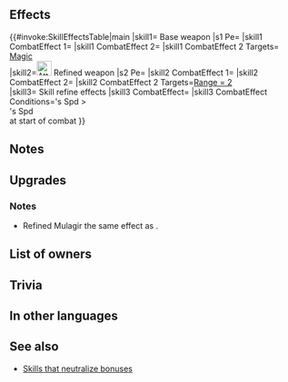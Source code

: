 {{Weapon Infobox
|tagid=SID_ミュルグレ
|weaponType=Bow
|might=14
|range=2
|effectiveness=flying
|effect=Effective against flying foes. Grants Spd+3. Neutralizes magic foe's bonuses (from skills like Fortify, Rally, etc.) during combat.
|cost=400
|exclusive=1
|userVersion1=Bow
|userVersion2=Arrow
|userVersion3=Gleam
|statModifiers=0,14,3,0,0
|required=Silver Bow
|refinePaths=default
|refineSP=400
|refineMedals=500
|refineDews=200
|upgradedEffect=Effective against flying foes. Grants Spd+3. Neutralizes bow, dagger, magic, or staff foe's bonuses (from skills like Fortify, Rally, etc.) during combat.
|tagidExtraSkill1=強
|effectSkill1=At start of combat, if unit's Spd > foe's Spd, grants Atk/Spd/Def/Res+4 during combat.
|iconSkill1=Mulagir W.png
|properties=random_owner
}}
==Effects==
{{#invoke:SkillEffectsTable|main
|skill1={{SCi|weapon}} Base weapon
|s1 Pe={{Eft|Stat Boosts|Spd|3}}
|skill1 CombatEffect 1={{Eft|Effectiveness|{{Mt|Flying}}}}
|skill1 CombatEffect 2={{Eft|Neutralize Bonuses}}
|skill1 CombatEffect 2 Targets={{Cwti|Magic|group=1}} [[Magic]]<br>{{Tgt|Foe}} 
|skill2=[[File:Attack Plus W.png|x26px|class=inline-icon]] Refined weapon
|s2 Pe={{Eft|Stat Boosts|Spd|3}}
|skill2 CombatEffect 1={{Eft|Effectiveness|{{Mt|Flying}}}}
|skill2 CombatEffect 2={{Eft|Neutralize Bonuses}}
|skill2 CombatEffect 2 Targets=[[Range = 2]]<br>{{Tgt|Foe}}
|skill3={{Si|Mulagir|refine=Skill1}} Skill refine effects
|skill3 CombatEffect={{Eft|Temporary buffs|Atk/Spd/Def/Res|4}}
|skill3 CombatEffect Conditions={{Tgt|Unit}}'s Spd ><br>{{Tgt|Foe}}'s Spd<br>at start of combat
}}

==Notes==
{{Bonus neutralization}}
{{Effective damage bonus|flying}}

==Upgrades==
{{Weapon Upgrade List}}
===Notes===
* Refined Mulagir the same effect as {{St|Dull Ranged 3}}.
{{At start of combat}}
{{Combat boosts}}
==List of owners==
{{Skill Hero List}}
==Trivia==
{{Rsn|戦闘強化R速比較|Combat Bonuses R Speed Comparison}}
==In other languages==
{{OtherLanguages
|japanese=ミュルグレ
|german=Mulagir
|spanishEU=Mulagir
|spanishLA=Mulagir
|french=Mulagir
|italian=Mulagir
|chineseTW=妙爾葛雷
|portuguese=Mulagir
}}
==See also==
{{See also skills|cond=WikiName LIKE '%mulagir%' OR Description LIKE '%magic%bonuses%(from%' AND Exclusive='1'}}
* [[Skills that neutralize bonuses]]
{{Weapons Navbox}}